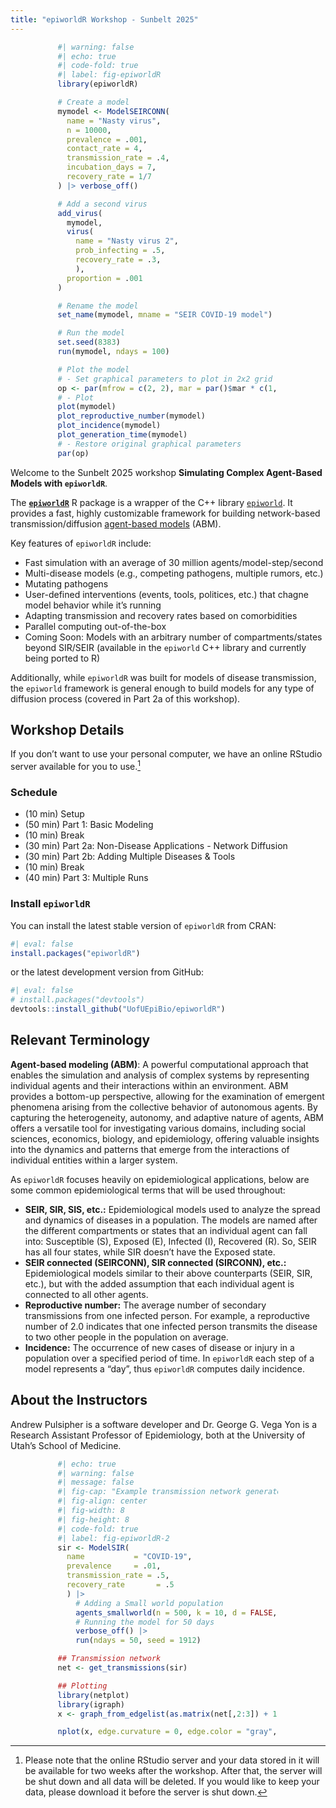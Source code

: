 ```yaml
---
title: "epiworldR Workshop - Sunbelt 2025"
---
```


::: {style="width: 70%;margin:auto;"}
```r
#| warning: false
#| echo: true
#| code-fold: true
#| label: fig-epiworldR
library(epiworldR)

# Create a model
mymodel <- ModelSEIRCONN(
  name = "Nasty virus", 
  n = 10000, 
  prevalence = .001, 
  contact_rate = 4,
  transmission_rate = .4, 
  incubation_days = 7, 
  recovery_rate = 1/7
) |> verbose_off() 

# Add a second virus
add_virus(
  mymodel, 
  virus(
    name = "Nasty virus 2",
    prob_infecting = .5,
    recovery_rate = .3,
    ), 
  proportion = .001
)

# Rename the model
set_name(mymodel, mname = "SEIR COVID-19 model")

# Run the model
set.seed(8383)
run(mymodel, ndays = 100)

# Plot the model
# - Set graphical parameters to plot in 2x2 grid
op <- par(mfrow = c(2, 2), mar = par()$mar * c(1, 1, 1/2, 0))
# - Plot
plot(mymodel)
plot_reproductive_number(mymodel)
plot_incidence(mymodel)
plot_generation_time(mymodel)
# - Restore original graphical parameters
par(op)
```
:::

Welcome to the Sunbelt 2025 workshop **Simulating Complex Agent-Based Models with `epiworldR`**. 

The [**`epiworldR`**](https://uofuepibio.github.io/epiworldR){target="_blank"} R package is a wrapper of the C++ library [`epiworld`](https://github.com/UofUEpi/epiworld){target="_blank"}.
It provides a fast, highly customizable framework for building network-based transmission/diffusion [agent-based models](https://en.wikipedia.org/wiki/Agent-based_model){target="_blank"} (ABM).

Key features of `epiworldR` include:

-   Fast simulation with an average of 30 million agents/model-step/second
-   Multi-disease models (e.g., competing pathogens, multiple rumors, etc.)
-   Mutating pathogens
-   User-defined interventions (events, tools, politices, etc.) that chagne model behavior while it's running
-   Adapting transmission and recovery rates based on comorbidities
-   Parallel computing out-of-the-box
-   Coming Soon: Models with an arbitrary number of compartments/states beyond SIR/SEIR (available in the `epiworld` C++ library and currently being ported to R)

Additionally, while `epiworldR` was built for models of disease transmission, the `epiworld` framework is general enough to build models for any type of diffusion process (covered in Part 2a of this workshop).


## Workshop Details

If you don't want to use your personal computer, we have an online RStudio server available for you to use.[^1]

[^1]: Please note that the online RStudio server and your data stored in it will be available for two weeks after the workshop. After that, the server will be shut down and all data will be deleted. If you would like to keep your data, please download it before the server is shut down.

### Schedule

-   (10 min) Setup
-   (50 min) Part 1: Basic Modeling
-   (10 min) Break
-   (30 min) Part 2a: Non-Disease Applications - Network Diffusion
-   (30 min) Part 2b: Adding Multiple Diseases & Tools
-   (10 min) Break
-   (40 min) Part 3: Multiple Runs

### Install `epiworldR`

You can install the latest stable version of `epiworldR` from CRAN:

```r
#| eval: false
install.packages("epiworldR")
```

or the latest development version from GitHub:

```r
#| eval: false
# install.packages("devtools")
devtools::install_github("UofUEpiBio/epiworldR")
```

## Relevant Terminology

**Agent-based modeling (ABM)**: A powerful computational approach that enables the simulation and analysis of complex systems by representing individual agents and their interactions within an environment. 
ABM provides a bottom-up perspective, allowing for the examination of emergent phenomena arising from the collective behavior of autonomous agents. 
By capturing the heterogeneity, autonomy, and adaptive nature of agents, ABM offers a versatile tool for investigating various domains, including social sciences, economics, biology, and epidemiology, offering valuable insights into the dynamics and patterns that emerge from the interactions of individual entities within a larger system.

As `epiworldR` focuses heavily on epidemiological applications, below are some common epidemiological terms that will be used throughout:

-   **SEIR, SIR, SIS, etc.:** Epidemiological models used to analyze the spread and dynamics of diseases in a population. The models are named after the different compartments or states that an individual agent can fall into: Susceptible (S), Exposed (E), Infected (I), Recovered (R). So, SEIR has all four states, while SIR doesn't have the Exposed state.
-   **SEIR connected (SEIRCONN), SIR connected (SIRCONN), etc.:** Epidemiological models similar to their above counterparts (SEIR, SIR, etc.), but with the added assumption that each individual agent is connected to all other agents.
-   **Reproductive number:** The average number of secondary transmissions from one infected person. For example, a reproductive number of 2.0 indicates that one infected person transmits the disease to two other people in the population on average.
-   **Incidence:** The occurrence of new cases of disease or injury in a population over a specified period of time. In `epiworldR` each step of a model represents a "day", thus `epiworldR` computes daily incidence.

## About the Instructors

Andrew Pulsipher is a software developer and Dr. George G. Vega Yon is a Research Assistant Professor of Epidemiology, both at the University of Utah's School of Medicine.

::: {style="width: 70%;margin:auto"}
```r
#| echo: true
#| warning: false
#| message: false
#| fig-cap: "Example transmission network generated by epiworldR (plotted with netplot)"
#| fig-align: center
#| fig-width: 8 
#| fig-height: 8
#| code-fold: true
#| label: fig-epiworldR-2
sir <- ModelSIR(
  name           = "COVID-19",
  prevalence     = .01,
  transmission_rate = .5,
  recovery_rate       = .5
  ) |>
    # Adding a Small world population 
    agents_smallworld(n = 500, k = 10, d = FALSE, p = .01) |>
    # Running the model for 50 days
    verbose_off() |>
    run(ndays = 50, seed = 1912)

## Transmission network
net <- get_transmissions(sir)

## Plotting
library(netplot)
library(igraph)
x <- graph_from_edgelist(as.matrix(net[,2:3]) + 1)

nplot(x, edge.curvature = 0, edge.color = "gray", skip.vertex=TRUE)
```
:::